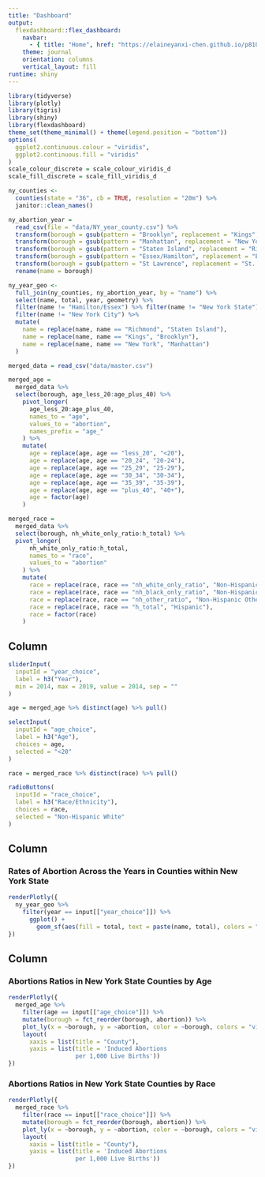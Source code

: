 ```yaml
---
title: "Dashboard"
output: 
  flexdashboard::flex_dashboard:
    navbar:
      - { title: "Home", href: "https://elaineyanxi-chen.github.io/p8105-finalproject.github.io/index.html", align: left }
    theme: journal
    orientation: columns
    vertical_layout: fill
runtime: shiny
---
```


```r
library(tidyverse)
library(plotly)
library(tigris)
library(shiny)
library(flexdashboard)
theme_set(theme_minimal() + theme(legend.position = "bottom"))
options(
  ggplot2.continuous.colour = "viridis",
  ggplot2.continuous.fill = "viridis"
)
scale_colour_discrete = scale_colour_viridis_d
scale_fill_discrete = scale_fill_viridis_d
```


```r
ny_counties <-
  counties(state = "36", cb = TRUE, resolution = "20m") %>% 
  janitor::clean_names()

ny_abortion_year = 
  read_csv(file = "data/NY_year_county.csv") %>%
  transform(borough = gsub(pattern = "Brooklyn", replacement = "Kings", borough)) %>%
  transform(borough = gsub(pattern = "Manhattan", replacement = "New York", borough)) %>%
  transform(borough = gsub(pattern = "Staten Island", replacement = "Richmond", borough)) %>%
  transform(borough = gsub(pattern = "Essex/Hamilton", replacement = "Essex", borough)) %>%
  transform(borough = gsub(pattern = "St Lawrence", replacement = "St. Lawrence", borough)) %>% 
  rename(name = borough) 

ny_year_geo <- 
  full_join(ny_counties, ny_abortion_year, by = "name") %>%
  select(name, total, year, geometry) %>% 
  filter(name != "Hamilton/Essex") %>% filter(name != "New York State") %>%
  filter(name != "New York City") %>% 
  mutate(
    name = replace(name, name == "Richmond", "Staten Island"), 
    name = replace(name, name == "Kings", "Brooklyn"),
    name = replace(name, name == "New York", "Manhattan")
  )
```


```r
merged_data = read_csv("data/master.csv")

merged_age = 
  merged_data %>% 
  select(borough, age_less_20:age_plus_40) %>% 
    pivot_longer(
      age_less_20:age_plus_40,
      names_to = "age", 
      values_to = "abortion",
      names_prefix = "age_"
    ) %>% 
    mutate(
      age = replace(age, age == "less_20", "<20"),
      age = replace(age, age == "20_24", "20-24"),
      age = replace(age, age == "25_29", "25-29"),
      age = replace(age, age == "30_34", "30-34"),
      age = replace(age, age == "35_39", "35-39"),
      age = replace(age, age == "plus_40", "40+"),
      age = factor(age)
    )
```


```r
merged_race = 
  merged_data %>% 
  select(borough, nh_white_only_ratio:h_total) %>% 
  pivot_longer(
      nh_white_only_ratio:h_total,
      names_to = "race", 
      values_to = "abortion"
    ) %>% 
    mutate(
      race = replace(race, race == "nh_white_only_ratio", "Non-Hispanic White"),
      race = replace(race, race == "nh_black_only_ratio", "Non-Hispanic Black"),
      race = replace(race, race == "nh_other_ratio", "Non-Hispanic Other"),
      race = replace(race, race == "h_total", "Hispanic"),
      race = factor(race)
    )
```


Column {.sidebar}
-----------------------------------------------------------------------

```r
sliderInput(
  inputId = "year_choice",
  label = h3("Year"),
  min = 2014, max = 2019, value = 2014, sep = ""
)

age = merged_age %>% distinct(age) %>% pull()

selectInput(
  inputId = "age_choice",
  label = h3("Age"),
  choices = age,
  selected = "<20"
)

race = merged_race %>% distinct(race) %>% pull()

radioButtons(
  inputId = "race_choice",
  label = h3("Race/Ethnicity"),
  choices = race,
  selected = "Non-Hispanic White"
)
```

Column {data-width=650}
-----------------------------------------------------------------------

### Rates of Abortion Across the Years in Counties within New York State


```r
renderPlotly({
  ny_year_geo %>% 
    filter(year == input[["year_choice"]]) %>% 
      ggplot() +
        geom_sf(aes(fill = total, text = paste(name, total), colors = "viridis"))            
})
```


Column {data-width=350}
-----------------------------------------------------------------------

### Abortions Ratios in New York State Counties by Age

```r
renderPlotly({
  merged_age %>% 
    filter(age == input[["age_choice"]]) %>% 
    mutate(borough = fct_reorder(borough, abortion)) %>% 
    plot_ly(x = ~borough, y = ~abortion, color = ~borough, colors = "viridis", type = "bar") %>% 
    layout(
      xaxis = list(title = "County"),
      yaxis = list(title = 'Induced Abortions 
                   per 1,000 Live Births'))
}) 
```

### Abortions Ratios in New York State Counties by Race

```r
renderPlotly({
  merged_race %>% 
    filter(race == input[["race_choice"]]) %>% 
    mutate(borough = fct_reorder(borough, abortion)) %>% 
    plot_ly(x = ~borough, y = ~abortion, color = ~borough, colors = "viridis", type = "bar") %>% 
    layout(
      xaxis = list(title = "County"),
      yaxis = list(title = 'Induced Abortions 
                   per 1,000 Live Births'))
}) 
```

